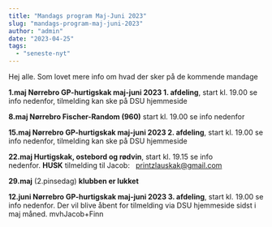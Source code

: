 ```yaml
---
title: "Mandags program Maj-Juni 2023"
slug: "mandags-program-maj-juni-2023"
author: "admin"
date: "2023-04-25"
tags: 
  - "seneste-nyt"
---
```


Hej alle. Som lovet mere info om hvad der sker på de kommende mandage

**1.maj Nørrebro GP-hurtigskak maj-juni 2023 1. afdeling**, start kl. 19.00 se info nedenfor, tilmelding kan ske på DSU hjemmeside

**8.maj Nørrebro Fischer-Random (960)** start kl. 19.00 se info nedenfor

**15.maj Nørrebro GP-hurtigskak maj-juni 2023 2. afdeling**, start kl. 19.00 se info nedenfor, tilmelding kan ske på DSU hjemmeside 

**22.maj Hurtigskak, ostebord og rødvin**, start kl. 19.15 se info nedenfor. **HUSK** tilmelding til Jacob:   [printzlauskak@gmail.com](mailto:printzlauskak@gmail.com)

**29.maj** (2.pinsedag) **klubben er lukket**

**12.juni Nørrebro GP-hurtigskak maj-juni 2023 3. afdeling**, start kl. 19.00 se info nedenfor. Der vil blive åbent for tilmelding via DSU hjemmeside sidst i maj måned. mvhJacob+Finn
